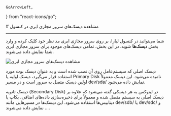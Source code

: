     GoArrowLeft,
} from "react-icons/go";


<Layout>
<Head>
<title>مستندات مشاهده دیسک‌های سرور مجازی ابری - لیارا</title>

<meta property="og:title" content="مستندات خدمات رایانش ابری لیارا" />
<meta property="og:description" content="مستندات مربوط به نحوه مشاهده دیسک‌های سرور مجازی در کنسول لیارا"  />
<meta property="og:image" content="https://files.liara.ir/liara/logos/liara-poster.jpg" />
</Head>
# مشاهده دیسک‌های سرور مجازی ابری در کنسول


<hr className="mb-2" />

شما می‌توانید در کنسول لیارا، بر روی سرور مجازی ابری مد نظر خود کلیک کرده و وارد بخش **دیسک‌ها** شوید. در این بخش، تمامی دیسک‌های موجود برای سرور مجازی ابری شما نمایش داده می‌شوند. 


<div className="h-4" />
<img src="https://files.liara.ir/liara/vps/see-cloud-server-disks-using-console.png" alt="مشاهده دیسک‌های سرور مجازی ابری" />
<div className="h-4" />

<Section id="what-is-primary-disk" title="دیسک اولیه چیست؟" />

دیسک اصلی که سیستم‌عامل روی آن نصب شده است و به عنوان دیسک بوت مورد استفاده قرار می‌گیرد، دیسک اولیه یا Primary Disk نامیده می‌شود. این دیسک
معمولاً اولین دیسک متصل به سرور است و در مسیر <Important>dev/sda/</Important> نمایش داده می‌شود.

<Section id="what-is-secondary-disk" title="دیسک ثانویه چیست؟" />

دیسک ثانویه (Secondary Disk) در لینوکس به هر دیسکی گفته می‌شود که علاوه بر دیسک اصلی به سیستم متصل شده و معمولاً برای ذخیره‌سازی داده‌های اضافی، بکاپ یا دیتابیس‌ها استفاده می‌شود. این دیسک‌ها در مسیرهایی مانند <Important>dev/sdb/</Important> یا <Important>dev/sdc/</Important> و ... نمایش داده می‌شوند.










</Layout>